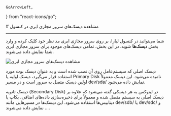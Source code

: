     GoArrowLeft,
} from "react-icons/go";


<Layout>
<Head>
<title>مستندات مشاهده دیسک‌های سرور مجازی ابری - لیارا</title>

<meta property="og:title" content="مستندات خدمات رایانش ابری لیارا" />
<meta property="og:description" content="مستندات مربوط به نحوه مشاهده دیسک‌های سرور مجازی در کنسول لیارا"  />
<meta property="og:image" content="https://files.liara.ir/liara/logos/liara-poster.jpg" />
</Head>
# مشاهده دیسک‌های سرور مجازی ابری در کنسول


<hr className="mb-2" />

شما می‌توانید در کنسول لیارا، بر روی سرور مجازی ابری مد نظر خود کلیک کرده و وارد بخش **دیسک‌ها** شوید. در این بخش، تمامی دیسک‌های موجود برای سرور مجازی ابری شما نمایش داده می‌شوند. 


<div className="h-4" />
<img src="https://files.liara.ir/liara/vps/see-cloud-server-disks-using-console.png" alt="مشاهده دیسک‌های سرور مجازی ابری" />
<div className="h-4" />

<Section id="what-is-primary-disk" title="دیسک اولیه چیست؟" />

دیسک اصلی که سیستم‌عامل روی آن نصب شده است و به عنوان دیسک بوت مورد استفاده قرار می‌گیرد، دیسک اولیه یا Primary Disk نامیده می‌شود. این دیسک
معمولاً اولین دیسک متصل به سرور است و در مسیر <Important>dev/sda/</Important> نمایش داده می‌شود.

<Section id="what-is-secondary-disk" title="دیسک ثانویه چیست؟" />

دیسک ثانویه (Secondary Disk) در لینوکس به هر دیسکی گفته می‌شود که علاوه بر دیسک اصلی به سیستم متصل شده و معمولاً برای ذخیره‌سازی داده‌های اضافی، بکاپ یا دیتابیس‌ها استفاده می‌شود. این دیسک‌ها در مسیرهایی مانند <Important>dev/sdb/</Important> یا <Important>dev/sdc/</Important> و ... نمایش داده می‌شوند.










</Layout>